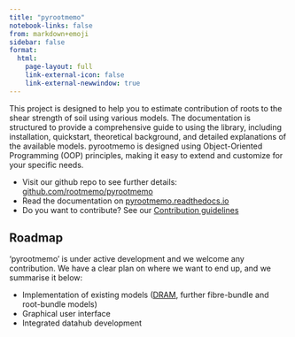 ```yaml
---
title: "pyrootmemo"
notebook-links: false
from: markdown+emoji
sidebar: false
format: 
  html:
    page-layout: full
    link-external-icon: false
    link-external-newwindow: true
---
```


This project is designed to help you to estimate contribution of roots to the shear strength of soil using various models. The documentation is structured to provide a comprehensive guide to using the library, including installation, quickstart, theoretical background, and detailed explanations of the available models. pyrootmemo is designed using Object-Oriented Programming (OOP) principles, making it easy to extend and customize for your specific needs.

- Visit our github repo to see further details: [github.com/rootmemo/pyrootmemo](https://github.com/rootmemo/pyrootmemo)
- Read the documentation on [pyrootmemo.readthedocs.io](https://pyrootmemo.readthedocs.io/latest/)
- Do you want to contribute? See our [Contribution guidelines](https://pyrootmemo.readthedocs.io/latest/contribute.html)

## Roadmap

'pyrootmemo' is under active development and we welcome any contribution. We have a clear plan on where we want to end up, and we summarise it below:

- Implementation of existing models ([DRAM](https://doi.org/10.1016/j.ecoleng.2022.106621), further fibre-bundle and root-bundle models)
- Graphical user interface
- Integrated datahub development